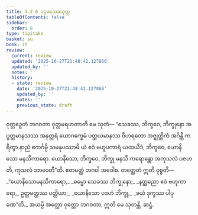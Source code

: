 ```yaml
---
title: 1.2.6 ပဌမသေခသုတ္တ
tableOfContents: false
sidebar:
  order: 6
type: tipitaka
basket: su
book: it
review:
  current: review
  updated: '2025-10-27T21:48:42.127866'
  updated_by: ''
  notes: ''
  history:
  - state: review
    date: '2025-10-27T21:48:42.127866'
    updated_by: ''
    notes: ''
    previous_state: draft
---
```



<ReviewStatus review={frontmatter.review} showDetails={true} />

<HypothesisAnnotation frontmatter={frontmatter} />

<DynamicBreadcrumb />

<Division number="16" book="it" e="ch" v="18" p="201">

<Paragraph number="83" book="it">
ဝုတ္တဉှေတံ ဘဂဝတာ ဝုတ္တမရဟတာတိ မေ သုတံ—
</Paragraph>

<Paragraph number="84" book="it">
“သေခဿ, ဘိက္ခဝေ, ဘိက္ခုနော အပ္ပတ္တမာနသဿ အနုတ္တရံ ယောဂက္ခေမံ ပတ္ထယမာနဿ ဝိဟရတော အဇ္ဈတ္တိကံ အင်္ဂန္တိ ကရိတွာ နာညံ ဧကင်္ဂမ္ပိ သမနုပဿာမိ ယံ ဧဝံ ဗဟူပကာရံ ယထယိဒံ, ဘိက္ခဝေ, ယောနိသော မနသိကာရော. ယောနိသော, ဘိက္ခဝေ, ဘိက္ခု မနသိ ကရောန္တော အကုသလံ ပဇဟတိ, ကုသလံ ဘာဝေတီ”တိ. ဧတမတ္ထံ ဘဂဝါ အဝေါစ. တတ္ထေတံ ဣတိ ဝုစ္စတိ—
</Paragraph>

<Paragraph number="85" type="verses" book="it">
_“ယောနိသောမနသိကာရော,_  
_ဓမ္မော သေခဿ ဘိက္ခုနော;_  
_နတ္ထညော ဧဝံ ဗဟုကာရော,_  
ဥတ္တမတ္ထဿ ပတ္တိယာ;_  
_ယောနိသော ပဒဟံ ဘိက္ခု,_  
_ခယံ ဒုက္ခဿ ပါပုဏေ”တိ._  

</Paragraph>

<Paragraph number="86" book="it">
အယမ္ပိ အတ္ထော ဝုတ္တော ဘဂဝတာ, ဣတိ မေ သုတန္တိ.

</Paragraph>
</Division>

<Paragraph number="87" type="center" book="it">
ဆဋ္ဌံ.
</Paragraph>